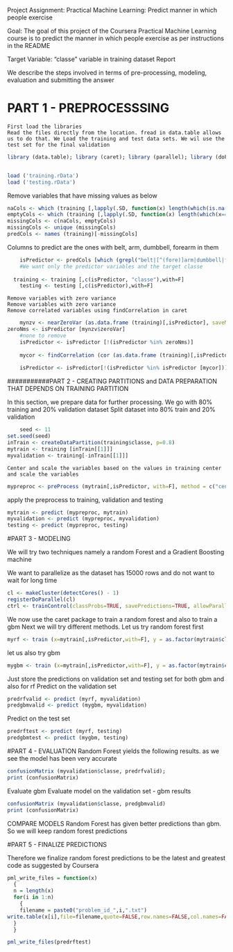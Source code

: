 Project Assignment: Practical Machine Learning: Predict manner in which people exercise

Goal: The goal of this project of the Coursera Practical Machine Learning course is to predict the manner in which people exercise as per instructions in the README 

Target Variable: "classe" variable in training dataset Report

We describe the steps involved in terms of pre-processing, modeling, evaluation and submitting the answer

# PART 1 - PREPROCESSSING

    First load the libraries 
    Read the files directly from the location. fread in data.table allows us to do that. We Load the training and test data sets. We wil use the test set for the final validation

```r
library (data.table); library (caret); library (parallel); library (doParallel); library (e1071)


load ('training.rData')
load ('testing.rData')
```



Remove variables that have missing values as below 
```r
naCols <- which (training [,lapply(.SD, function(x) length(which(is.na(x))))] > 0)
emptyCols <- which (training [,lapply(.SD, function(x) length(which(x=="")))] > 0) 
missingCols <- c(naCols, emptyCols) 
missingCols <- unique (missingCols) 
predCols <- names (training)[-missingCols]
```
Columns to predict are the ones with belt, arm, dumbbell, forearm in them
```r
    isPredictor <- predCols [which (grepl("belt|[^(fore)]arm|dumbbell|forearm", predCols))]
    #We want only the predictor variables and the target classe
    
  training <- training [,c(isPredictor, "classe"),with=F] 
    testing <- testing [,c(isPredictor),with=F]
```
    Remove variables with zero variance
    Remove variables with zero variance
    Remove correlated variables using findCorrelation in caret
```r
    mynzv <- nearZeroVar (as.data.frame (training)[,isPredictor], saveMetrics = TRUE)
zeroNms <- isPredictor [mynzv$zeroVar]
    #none to remove
    isPredictor <- isPredictor [!(isPredictor %in% zeroNms)]
    
    mycor <- findCorrelation (cor (as.data.frame (training)[,isPredictor])) 
    
    isPredictor <- isPredictor[!(isPredictor %in% isPredictor [mycor])]
```
###########PART 2 - CREATING PARTITIONS and DATA PREPARATION THAT DEPENDS ON TRAINING PARTITION

In this section, we prepare data for further processing.
  We go with 80% training and 20% validation dataset
    Split dataset into 80% train and 20% validation
```r
    seed <- 11 
set.seed(seed) 
inTrain <- createDataPartition(training$classe, p=0.8) 
mytrain <- training [inTrain[[1]]] 
myvalidation <- training[-inTrain[[1]]]
```
    Center and scale the variables based on the values in training center and scale the variables
```r
mypreproc <- preProcess (mytrain[,isPredictor, with=F], method = c("center", "scale"))
```
apply the preprocess to training, validation and testing
```r
mytrain <- predict (mypreproc, mytrain) 
myvalidation <- predict (mypreproc, myvalidation) 
testing <- predict (mypreproc, testing)
```

#PART 3 - MODELING

We will try two techniques namely a random Forest and a Gradient Boosting machine

We want to parallelize as the dataset has 15000 rows and do not want to wait for long time
```r
cl <- makeCluster(detectCores() - 1) 
registerDoParallel(cl) 
ctrl <- trainControl(classProbs=TRUE, savePredictions=TRUE, allowParallel=TRUE)
```
We now use the caret package to train a random forest and also to train a gbm
Next we will try different methods. Let us try random forest first
```r
myrf <- train (x=mytrain[,isPredictor,with=F], y = as.factor(mytrain$classe), method="rf")
```
let us also try gbm
```r
mygbm <- train (x=mytrain[,isPredictor,with=F], y = as.factor(mytrain$classe), method="gbm")
```

Just store the predictions on validation set and testing set for both gbm and also for rf
Predict on the validation set

```r
predrfvalid <- predict (myrf, myvalidation) 
predgbmvalid <- predict (mygbm, myvalidation)
```

Predict on the test set
```r
predrftest <- predict (myrf, testing) 
predgbmtest <- predict (mygbm, testing)
```
#PART 4 - EVALUATION
Random Forest yields the following results. as we see the model has been very accurate

```r
confusionMatrix (myvalidation$classe, predrfvalid);
print (confusionMatrix)
```

Evaluate gbm
Evaluate model on the validation set - gbm results

```r
confusionMatrix (myvalidation$classe, predgbmvalid)
print (confusionMatrix)
```
COMPARE MODELS
Random Forest has given better predictions than gbm. So we will keep random forest predictions

#PART 5 - FINALIZE PREDICTIONS

Therefore we finalize random forest predictions to be the latest and greatest code as suggested by Coursera

```r
pml_write_files = function(x)
  { 
  n = length(x) 
  for(i in 1:n)
    { 
    filename = paste0("problem_id_",i,".txt")
write.table(x[i],file=filename,quote=FALSE,row.names=FALSE,col.names=FALSE) 
  } 
  }

pml_write_files(predrftest)
```

